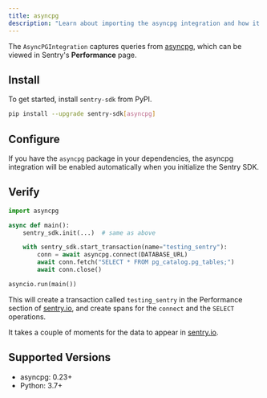 ```yaml
---
title: asyncpg
description: "Learn about importing the asyncpg integration and how it captures queries from asyncpg."
---
```


The `AsyncPGIntegration` captures queries from
[asyncpg](https://github.com/MagicStack/asyncpg), which can be viewed in Sentry's **Performance** page.

## Install

To get started, install `sentry-sdk` from PyPI.

```bash
pip install --upgrade sentry-sdk[asyncpg]
```

## Configure

If you have the `asyncpg` package in your dependencies, the asyncpg integration will be enabled automatically when you initialize the Sentry SDK.

<PlatformContent includePath="getting-started-config" />

## Verify

```python
import asyncpg

async def main():
    sentry_sdk.init(...)  # same as above

    with sentry_sdk.start_transaction(name="testing_sentry"):
        conn = await asyncpg.connect(DATABASE_URL)
        await conn.fetch("SELECT * FROM pg_catalog.pg_tables;")
        await conn.close()

asyncio.run(main())
```

This will create a transaction called `testing_sentry` in the Performance section of [sentry.io](https://sentry.io), and create spans for the `connect` and the `SELECT` operations.

It takes a couple of moments for the data to appear in [sentry.io](https://sentry.io).

## Supported Versions

- asyncpg: 0.23+
- Python: 3.7+
